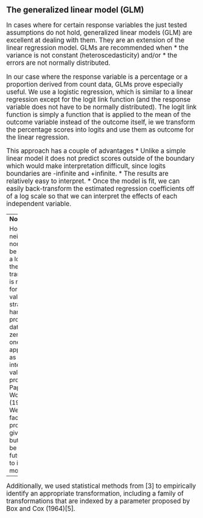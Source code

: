 ## The generalized linear model (GLM)
<big>
In cases where for certain response variables the just tested assumptions do not hold, generalized linear models (GLM) are excellent at dealing with them. They are an extension of the linear regression model.
GLMs are recommended when
* the variance is not constant (heteroscedasticity) and/or
* the errors are not normally distributed.

In our case where the response variable is a percentage or a proportion derived from count data, GLMs prove especially useful. We use a logistic regression, which is similar to a linear regression except for the logit link function (and the response variable does not have to be normally distributed). The logit link function is simply a function that is applied to the mean of the outcome variable instead of the outcome itself, ie we transform the percentage scores into logits and use them as outcome for the linear regression. 

This approach has a couple of advantages
* Unlike a simple linear model it does not predict scores outside of the boundary which would make interpretation difficult, since logits boundaries are -infinite and +infinite.
* The results are relatively easy to interpret.
* Once the model is fit, we can easily back-transform the estimated regression coefficients off of a log scale so that we can interpret the effects of each independent variable.

---
**Note:**

However, neither zeros nor ones can be included in a logit, since the logit transformation is not defined for those values. 
A strategy for handling proportions data in which zeros and ones may appear as well as intermediate values was proposed by Papke and Wooldridge (1996) [4]. We did not face this problem in the given data set but is might be relevant for future data set to improve our model.

---
<!--- Beta-Regression might be the model you are looking for. The following vignette shows how to apply beta regression in R using Cribari-Neto's and Zeileis's "betareg"-Package: ftp://cran.r-project.org/pub/R/web/packages/betareg/vignettes/betareg.pdf 
--->
Additionally, we used statistical methods from [3] to empirically identify an appropriate transformation, including a family of transformations that are indexed by a parameter proposed by Box and Cox (1964)[5].
</big>
